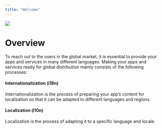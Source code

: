 ```yaml
---
title: "Welcome"
---
```


 <img src="./images/overview-i18n2.jpg"/>

<h1>Overview</h1>

To reach out to the users in the global market,
it is essential to provide your apps and services in many different languages.
Making your apps and services ready for global distribution mainly consists of the following processes:

<h4>Internationalization (i18n)</h4>
Internationalization is the process of preparing your app’s content for localization so that it can be adapted to different languages and regions. 
<h4>Localization (l10n)</h4>
Localization is the process of adapting it to a specific language and locale.

